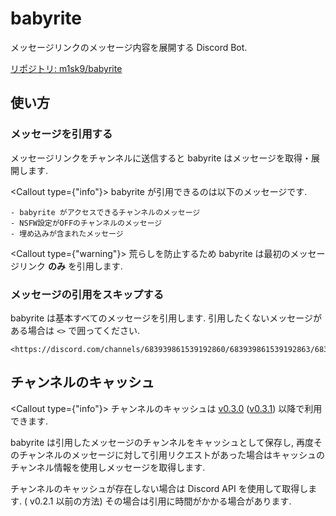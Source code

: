 
# babyrite

メッセージリンクのメッセージ内容を展開する Discord Bot.

[リポジトリ: m1sk9/babyrite](https://github.com/m1sk9/babyrite)

## 使い方

### メッセージを引用する

メッセージリンクをチャンネルに送信すると babyrite はメッセージを取得・展開します.

<Callout type={"info"}>
    babyrite が引用できるのは以下のメッセージです.

    - babyrite がアクセスできるチャンネルのメッセージ
    - NSFW設定がOFFのチャンネルのメッセージ
    - 埋め込みが含まれたメッセージ
</Callout>

<Callout type={"warning"}>
    荒らしを防止するため babyrite は最初のメッセージリンク **のみ** を引用します.
</Callout>

### メッセージの引用をスキップする

babyrite は基本すべてのメッセージを引用します. 引用したくないメッセージがある場合は `<>` で囲ってください.

```
<https://discord.com/channels/683939861539192860/683939861539192863/683941506561998848>
```

## チャンネルのキャッシュ

<Callout type={"info"}>
    チャンネルのキャッシュは [v0.3.0](https://github.com/m1sk9/babyrite/releases/tag/v0.3.0) ([v0.3.1](https://github.com/m1sk9/babyrite/releases/tag/v0.3.1)) 以降で利用できます.
</Callout>

babyrite は引用したメッセージのチャンネルをキャッシュとして保存し, 再度そのチャンネルのメッセージに対して引用リクエストがあった場合はキャッシュのチャンネル情報を使用しメッセージを取得します.

チャンネルのキャッシュが存在しない場合は Discord API を使用して取得します. ( v0.2.1 以前の方法) その場合は引用に時間がかかる場合があります.
